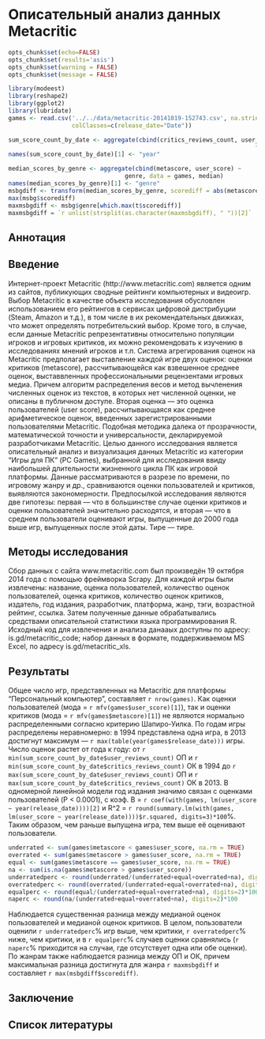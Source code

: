 # Описательный анализ данных Metacritic
```r
opts_chunk$set(echo=FALSE)
opts_chunk$set(results='asis')
opts_chunk$set(warning = FALSE)
opts_chunk$set(message = FALSE)
```

```r
library(modeest)
library(reshape2)
library(ggplot2)
library(lubridate)
games <- read.csv('../../data/metacritic-20141019-152743.csv', na.strings="NA",
                  colClasses=c(release_date="Date"))
```
```r
sum_score_count_by_date <- aggregate(cbind(critics_reviews_count, user_reviews_count) ~
                                                                      format(release_date, "%Y"), data = games, sum) 
names(sum_score_count_by_date)[1] <- "year"

median_scores_by_genre <- aggregate(cbind(metascore, user_score) ~ 
                                 genre, data = games, median) 
names(median_scores_by_genre)[1] <- "genre"
msbgdiff <- transform(median_scores_by_genre, scorediff = abs(metascore-user_score), metascore=NULL, user_score=NULL)
max(msbg$scorediff)
maxmsbgdiff <- msbg$genre[which.max(t$scorediff)]
maxmsbgdiff = `r unlist(strsplit(as.character(maxmsbgdiff), " "))[2]`
```

## Аннотация
## Введение

Интернет-проект Metacritic (http://www.metacritic.com) является одним из сайтов, публикующих сводные рейтинги компьютерных и видеоигр. 
Выбор Metacritic в качестве объекта исследования обусловлен использованием его рейтингов в сервисах цифровой дистрибуции (Steam, Amazon и т.д.), 
в том числе в их рекомендательных движках, что может определять потребительский выбор. 
Кроме того, в случае, если данные Metacritic репрезентативны относительно популяции игроков и игровых критиков,
их можно рекомендовать к изучению в исследованиях мнений игроков и т.п.
Система агрегирования оценок на Metacritic предполагает выставление каждой игре двух оценок: оценки критиков (metascore),
рассчитывающейся как взвешенное среднее оценок, выставвленных профессиональными рецензентами игровых медиа. 
Причем алгоритм распределения весов и метод вычленения численных оценок из текстов, в которых нет численной оценки, не описаны в публичном доступе. 
Вторая оценка &mdash; это оценка пользователей (user score), рассчитывающаяся как среднее арифметическое оценок, введенных зарегистрированными пользователями Metacritic. 
Подобная методика далека от прозрачности, математической точности и универсальности, декларируемой разработчиками Metacritic. 
Целью данного исследования является описательный анализ и визуализация данных Metacritic из категории "Игры для ПК" (PC Games), 
выбранной для исследования ввиду наибольшей длительности жизненного цикла ПК как игровой платформы. 
Данные рассматриваются в разрезе по времени, по игровому жанру и др., сравниваются оценки пользователей и критиков, выявляются закономерности.
Предпосылкой исследования являются две гипотезы: первая &mdash; что в большинстве случае оценки критиков и оценки пользователей значительно расходятся, 
и вторая &mdash; что в среднем пользователи оценивают игры, выпущенные до 2000 года выше игр, выпущенных после этой даты.
Тире &mdash; тире.

## Методы исследования

Сбор данных с сайта www.metacritic.com был произведён 19 октября 2014 года с помощью фреймворка Scrapy.
Для каждой игры были извлечены: название, оценка пользователей, количество оценок пользователей, оценка критиков, количество оценок критиков, 
издатель, год издания, разработчик, платформа, жанр, тэги, возрастной рейтинг, ссылка.
Затем полученные данные обрабатывались средствами описательной статистики языка программирования R.
Исходный код для извлечения и анализа данааых доступны по адресу: is.gd/metacritic_code; набор данных в формате, поддерживаемом MS Excel, 
по адресу is.gd/metacritic_xls.

## Результаты

Общее число игр, представленных на Metacritic для платформы "Персональный компьютер", составляет `r nrow(games)`.
Как оценки пользователей (мода = `r mfv(games$user_score)[1]`), так и оценки критиков (мода = `r mfv(games$metascore)[1]`) 
не являются нормально распределенными согласно критерию Шапиро-Уилка.
По годам игры распределены неравномерно: в 1994 представлена одна игра, в 2013 достигнут максимум &mdash; `r max(table(year(games$release_date)))` игры.
Число оценок растет от года к году: от `r min(sum_score_count_by_date$user_reviews_count)` ОП и `r min(sum_score_count_by_date$critics_reviews_count)` ОК в 1994 
до `r max(sum_score_count_by_date$user_reviews_count)` ОП и `r max(sum_score_count_by_date$critics_reviews_count)` ОК в 2013. 
В одномерной линейной модели год издания значимо связан с оценками пользователей (P < 0.0001), с коэф. B = `r coef(with(games, lm(user_score ~ year(release_date))))[2]` 
и R^2 = `r round(summary.lm(with(games, lm(user_score ~ year(release_date))))$r.squared, digits=3)*100`%.
Таким образом, чем раньше выпущена игра, тем выше её оценивают пользователи.
```r
underrated <- sum(games$metascore < games$user_score, na.rm = TRUE)
overrated <- sum(games$metascore > games$user_score, na.rm = TRUE)
equal <- sum(games$metascore == games$user_score, na.rm = TRUE)
na <- sum(is.na(games$metascore > games$user_score))
underratedperc <- round(underrated/(underrated+equal+overrated+na), digits=2)*100
overratedperc <- round(overrated/(underrated+equal+overrated+na), digits=2)*100
equalperc <- round(equal/(underrated+equal+overrated+na), digits=2)*100
naperc <- round(na/(underrated+equal+overrated+na), digits=2)*100
```
Наблюдается существенная разница между медианой оценок пользователей и медианой оценок критиков.
В целом, пользователи оценили `r underratedperc`% игр выше, чем критики, `r overratedperc`% ниже, чем критики, и в `r equalperc`% случаев оценки сравнялись 
(`r naperc`% приходится на случаи, где отсутствует одна или обе оценки).
По жанрам также наблюдается разница между ОП и ОК, причем максимальная разница достигнута для жанра `r maxmsbgdiff` и составляет `r max(msbgdiff$scorediff)`.




## Заключение
## Список литературы
